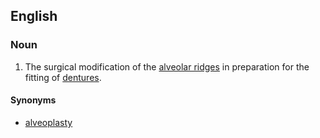 ==English==

===Noun===
{{en-noun|alveoloplasties}}

# {{medicine}} The surgical modification of the [[alveolar ridge]]s in preparation for the fitting of [[denture]]s.

====Synonyms====
* [[alveoplasty]]
